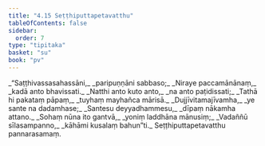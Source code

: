 ```yaml
---
title: "4.15 Seṭṭhiputtapetavatthu"
tableOfContents: false
sidebar:
  order: 7
type: "tipitaka"
basket: "su"
book: "pv"
---
```



<DynamicBreadcrumb />

<Division number="802" book="pv" bookNo="19" page="216">

<Paragraph number="864" type="verses" book="pv">
_“Saṭṭhivassasahassāni,_  
_paripuṇṇāni sabbaso;_  
_Niraye paccamānānaṃ,_  
_kadā anto bhavissati._  

</Paragraph>

</Division>
<Division number="803" book="pv" bookNo="19" page="216">

<Paragraph number="865" type="verses" book="pv">
_Natthi anto kuto anto,_  
_na anto paṭidissati;_  
_Tathā hi pakataṃ pāpaṃ,_  
_tuyhaṃ mayhañca mārisā._  

</Paragraph>

</Division>
<Division number="804" book="pv" bookNo="19" page="216">

<Paragraph number="866" type="verses" book="pv">
_Dujjīvitamajīvamha,_  
_ye sante na dadamhase;_  
_Santesu deyyadhammesu,_  
_dīpaṃ nākamha attano._  

</Paragraph>

</Division>
<Division number="805" book="pv" bookNo="19" page="216">

<Paragraph number="867" type="verses" book="pv">
_Sohaṃ nūna ito gantvā,_  
_yoniṃ laddhāna mānusiṃ;_  
_Vadaññū sīlasampanno,_  
_kāhāmi kusalaṃ bahun”ti._  


</Paragraph>
</Division>

<Paragraph number="868" type="center" book="pv">
Seṭṭhiputtapetavatthu pannarasamaṃ.
</Paragraph>